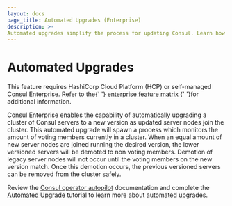 ```yaml
---
layout: docs
page_title: Automated Upgrades (Enterprise)
description: >-
Automated upgrades simplify the process for updating Consul. Learn how Consul can deploy a new version on additional servers and then automatically remove outdated versions without server downtime.
---
```


# Automated Upgrades

<EnterpriseAlert>
  This feature requires
  HashiCorp Cloud Platform (HCP) or self-managed Consul Enterprise.
  Refer to the{' '}
  <a href="/docs/enterprise#consul-enterprise-feature-availability">enterprise feature matrix</a>
  {' '}for additional information.
</EnterpriseAlert>

Consul Enterprise enables the capability of automatically upgrading a cluster of Consul servers to a new
version as updated server nodes join the cluster. This automated upgrade will spawn a process which monitors the amount of voting members
currently in a cluster. When an equal amount of new server nodes are joined running the desired version, the lower versioned servers
will be demoted to non voting members. Demotion of legacy server nodes will not occur until the voting members on the new version match.
Once this demotion occurs, the previous versioned servers can be removed from the cluster safely.

Review the [Consul operator autopilot](/commands/operator/autopilot) documentation and complete the [Automated Upgrade](https://learn.hashicorp.com/tutorials/consul/autopilot-datacenter-operations#upgrade-migrations) tutorial to learn more about automated upgrades.
